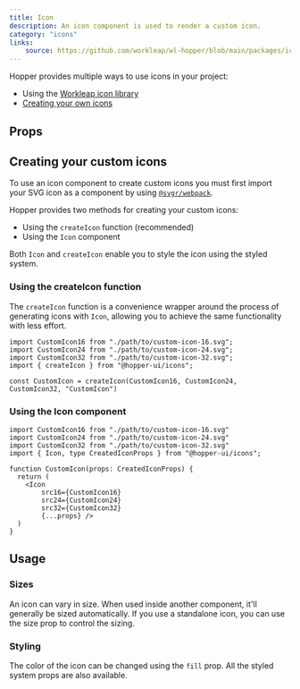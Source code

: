 ```yaml
---
title: Icon
description: An icon component is used to render a custom icon.
category: "icons"
links:
    source: https://github.com/workleap/wl-hopper/blob/main/packages/icons/src/Icon.tsx
---
```


Hopper provides multiple ways to use icons in your project:

- Using the [Workleap icon library](/icons/overview/introduction)
- [Creating your own icons](#creating-your-custom-icons)

<Example src="icons/docs/icon/preview" isOpen />

## Props

<PropTable component="Icon" />

## Creating your custom icons

To use an icon component to create custom icons you must first import your SVG icon as a component by using [`@svgr/webpack`](https://react-svgr.com/docs/getting-started/).

Hopper provides two methods for creating your custom icons:

- Using the `createIcon` function (recommended)
- Using the `Icon` component

Both `Icon` and `createIcon` enable you to style the icon using the styled system.

### Using the createIcon function

The `createIcon` function is a convenience wrapper around the process of generating icons with `Icon`, allowing you to achieve the same functionality with less effort.

```tsx {6}
import CustomIcon16 from "./path/to/custom-icon-16.svg";
import CustomIcon24 from "./path/to/custom-icon-24.svg";
import CustomIcon32 from "./path/to/custom-icon-32.svg";
import { createIcon } from "@hopper-ui/icons";

const CustomIcon = createIcon(CustomIcon16, CustomIcon24, CustomIcon32, "CustomIcon")
```

### Using the Icon component

```tsx {8-12}
import CustomIcon16 from "./path/to/custom-icon-16.svg"
import CustomIcon24 from "./path/to/custom-icon-24.svg"
import CustomIcon32 from "./path/to/custom-icon-32.svg"
import { Icon, type CreatedIconProps } from "@hopper-ui/icons";

function CustomIcon(props: CreatedIconProps) {
  return (
    <Icon
        src16={CustomIcon16}
        src24={CustomIcon24}
        src32={CustomIcon32}
        {...props} />
  )
}
```

## Usage

### Sizes

An icon can vary in size. When used inside another component, it'll generally be sized automatically. If you use a standalone icon, you can use the size prop to control the sizing.

<Example src="icons/docs/icon/sizes" />

### Styling

The color of the icon can be changed using the `fill` prop. All the styled system props are also available.

<Example src="icons/docs/icon/styling" />
